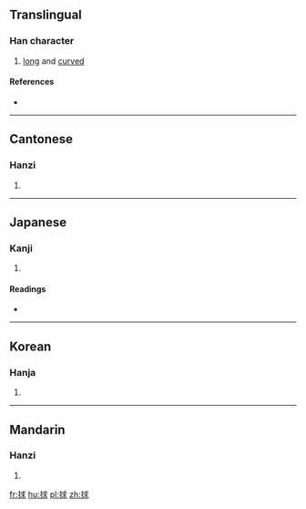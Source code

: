 ==Translingual==

===Han character===
{{Han char|rn=64|rad=手|as=07|sn=10|four=5303<sub>2</sub>|canj=手戈十水 (QIJE)|ids=⿰[[扌]][[求]]}}

# [[long]] and [[curve]]d

====References====
* {{Han ref|kx=0433.030|dkj=12127|dj=0782.160|hdz=31878.020|uh=6344|ud=25412|bh=D1B5|bd=53685}}

----

==Cantonese==

===Hanzi===
{{yue-hanzi|jyut=|y=haau6}}

# {{defn|lang=yue|sort=手07}}

----

==Japanese==

===Kanji===
{{ja-kanji|grade=|rs=手07}}

# {{defn|lang=ja|sort=手07}}

====Readings====
* {{ja-readings|on=[[きゅう]] (kyū), [[ぐ]] (gu)|kun=[[もる]] (moru)}}

----

==Korean==

===Hanja===
{{ko-hanja|hangeul=구|eumhun=|rv=gu|mr=ku|y=kwu}}

# {{defn|lang=ko|sort=手07}}

----

==Mandarin==

===Hanzi===
{{cmn-hanzi|pin=[[jiù]] ([[jiu4]]), [[jū]] ([[ju1]])|wg=chiu<sup>4</sup>}}

# {{defn|lang=cmn|sort=手07}}

[[fr:捄]]
[[hu:捄]]
[[pl:捄]]
[[zh:捄]]